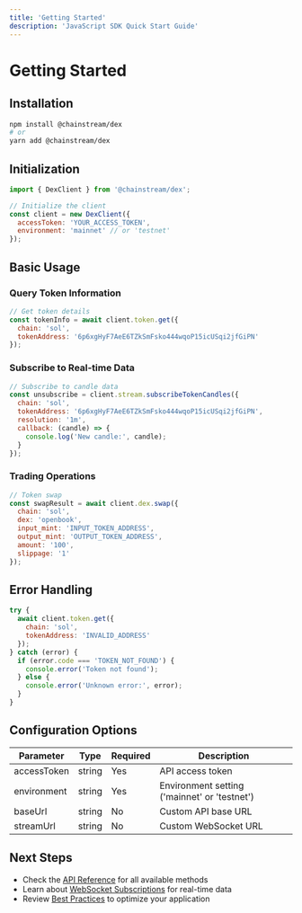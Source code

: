 ```yaml
---
title: 'Getting Started'
description: 'JavaScript SDK Quick Start Guide'
---
```


# Getting Started

## Installation

```bash
npm install @chainstream/dex
# or
yarn add @chainstream/dex
```

## Initialization

```javascript
import { DexClient } from '@chainstream/dex';

// Initialize the client
const client = new DexClient({
  accessToken: 'YOUR_ACCESS_TOKEN',
  environment: 'mainnet' // or 'testnet'
});
```

## Basic Usage

### Query Token Information
```javascript
// Get token details
const tokenInfo = await client.token.get({
  chain: 'sol',
  tokenAddress: '6p6xgHyF7AeE6TZkSmFsko444wqoP15icUSqi2jfGiPN'
});
```

### Subscribe to Real-time Data
```javascript
// Subscribe to candle data
const unsubscribe = client.stream.subscribeTokenCandles({
  chain: 'sol',
  tokenAddress: '6p6xgHyF7AeE6TZkSmFsko444wqoP15icUSqi2jfGiPN',
  resolution: '1m',
  callback: (candle) => {
    console.log('New candle:', candle);
  }
});
```

### Trading Operations
```javascript
// Token swap
const swapResult = await client.dex.swap({
  chain: 'sol',
  dex: 'openbook',
  input_mint: 'INPUT_TOKEN_ADDRESS',
  output_mint: 'OUTPUT_TOKEN_ADDRESS',
  amount: '100',
  slippage: '1'
});
```

## Error Handling

```javascript
try {
  await client.token.get({
    chain: 'sol',
    tokenAddress: 'INVALID_ADDRESS'
  });
} catch (error) {
  if (error.code === 'TOKEN_NOT_FOUND') {
    console.error('Token not found');
  } else {
    console.error('Unknown error:', error);
  }
}
```

## Configuration Options

| Parameter | Type | Required | Description |
|-----------|------|----------|-------------|
| accessToken | string | Yes | API access token |
| environment | string | Yes | Environment setting ('mainnet' or 'testnet') |
| baseUrl | string | No | Custom API base URL |
| streamUrl | string | No | Custom WebSocket URL |

## Next Steps

- Check the [API Reference](./api-reference) for all available methods
- Learn about [WebSocket Subscriptions](./websocket) for real-time data
- Review [Best Practices](./best-practices) to optimize your application